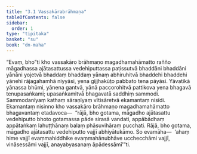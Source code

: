 ```yaml
---
title: "3.1 Vassakārabrāhmaṇa"
tableOfContents: false
sidebar:
  order: 1
type: "tipitaka"
basket: "su"
book: "dn-maha"
---
```



<DynamicBreadcrumb />

<Division number="133" book="dn-maha">

<Paragraph number="244" book="dn-maha">
“Evaṃ, bho”ti kho vassakāro brāhmaṇo magadhamahāmatto rañño māgadhassa ajātasattussa vedehiputtassa paṭissutvā bhaddāni bhaddāni yānāni yojetvā bhaddaṃ bhaddaṃ yānaṃ abhiruhitvā bhaddehi bhaddehi yānehi rājagahamhā niyyāsi, yena gijjhakūṭo pabbato tena pāyāsi. Yāvatikā yānassa bhūmi, yānena gantvā, yānā paccorohitvā pattikova yena bhagavā tenupasaṅkami; upasaṅkamitvā bhagavatā saddhiṃ sammodi. Sammodanīyaṃ kathaṃ sāraṇīyaṃ vītisāretvā ekamantaṃ nisīdi. Ekamantaṃ nisinno kho vassakāro brāhmaṇo magadhamahāmatto bhagavantaṃ etadavoca—  “rājā, bho gotama, māgadho ajātasattu vedehiputto bhoto gotamassa pāde sirasā vandati, appābādhaṃ appātaṅkaṃ lahuṭṭhānaṃ balaṃ phāsuvihāraṃ pucchati. Rājā, bho gotama, māgadho ajātasattu vedehiputto vajjī abhiyātukāmo. So evamāha—  ‘ahaṃ hime vajjī evaṃmahiddhike evaṃmahānubhāve ucchecchāmi vajjī, vināsessāmi vajjī, anayabyasanaṃ āpādessāmī’”ti.
</Paragraph>
</Division>